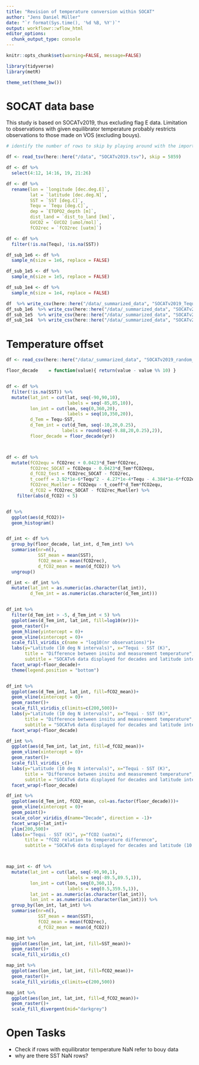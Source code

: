 ```yaml
---
title: "Revision of temperature conversion within SOCAT"
author: "Jens Daniel Müller"
date: "`r format(Sys.time(), '%d %B, %Y')`"
output: workflowr::wflow_html
editor_options:
  chunk_output_type: console
---
```


```r
knitr::opts_chunk$set(warning=FALSE, message=FALSE)
```

```r

library(tidyverse)
library(metR)

theme_set(theme_bw())

```


# SOCAT data base

This study is based on SOCATv2019, thus excluding flag E data.
Limitation to observations with given equilibrator temperature probably restricts observations to those made on VOS (excluding bouys).

```r

# identify the number of rows to skip by playing around with the import data set functionality in RStudio

df <- read_tsv(here::here("/data", "SOCATv2019.tsv"), skip = 5859)

df <- df %>% 
  select(4:12, 14:16, 19, 21:26)

df <- df %>% 
  rename(lon = `longitude [dec.deg.E]`, 
         lat = `latitude [dec.deg.N]`,
         SST = `SST [deg.C]`, 
         Tequ = `Tequ [deg.C]`, 
         dep = `ETOPO2_depth [m]`,
         dist_land = `dist_to_land [km]`,
         GVCO2 = `GVCO2 [umol/mol]`,
         fCO2rec = `fCO2rec [uatm]`)

df <- df %>% 
  filter(!is.na(Tequ), !is.na(SST))

df_sub_1e6 <- df %>% 
  sample_n(size = 1e6, replace = FALSE)

df_sub_1e5 <- df %>% 
  sample_n(size = 1e5, replace = FALSE)

df_sub_1e4 <- df %>% 
  sample_n(size = 1e4, replace = FALSE)

df  %>% write_csv(here::here("/data/_summarized_data", "SOCATv2019_Tequi_not_NaN.csv"))
df_sub_1e6  %>% write_csv(here::here("/data/_summarized_data", "SOCATv2019_random_1e6.csv"))
df_sub_1e5  %>% write_csv(here::here("/data/_summarized_data", "SOCATv2019_random_1e5.csv"))
df_sub_1e4  %>% write_csv(here::here("/data/_summarized_data", "SOCATv2019_random_1e4.csv"))


```

# Temperature offset


```r

df <- read_csv(here::here("/data/_summarized_data", "SOCATv2019_random_1e6.csv"))

floor_decade    = function(value){ return(value - value %% 10) }


df <- df %>%
  filter(!is.na(SST)) %>% 
  mutate(lat_int = cut(lat, seq(-90,90,10), 
                       labels = seq(-85,85,10)),
         lon_int = cut(lon, seq(0,360,20), 
                       labels = seq(10,350,20)),
         d_Tem = Tequ-SST,
         d_Tem_int = cut(d_Tem, seq(-10,20,0.25),
                     labels = round(seq(-9.88,20,0.25),2)),
         floor_decade = floor_decade(yr))



df <- df %>% 
  mutate(fCO2equ = fCO2rec + 0.0423*d_Tem*fCO2rec,
         fCO2rec_SOCAT = fCO2equ - 0.0423*d_Tem*fCO2equ,
         d_fCO2_test = fCO2rec_SOCAT - fCO2rec,
         t_coeff = 3.92*1e-6*Tequ^2 - 4.27*1e-4*Tequ - 4.384*1e-6*fCO2equ + 4.814*1e-2,
         fCO2rec_Mueller = fCO2equ - t_coeff*d_Tem*fCO2equ,
         d_fCO2 = fCO2rec_SOCAT - fCO2rec_Mueller) %>% 
    filter(abs(d_fCO2) < 5)


df %>%
  ggplot(aes(d_fCO2))+
  geom_histogram()


df_int <- df %>% 
  group_by(floor_decade, lat_int, d_Tem_int) %>% 
  summarise(nr=n(),
            SST_mean = mean(SST),
            fCO2_mean = mean(fCO2rec),
            d_fCO2_mean = mean(d_fCO2)) %>% 
  ungroup()

df_int <- df_int %>%
  mutate(lat_int = as.numeric(as.character(lat_int)),
         d_Tem_int = as.numeric(as.character(d_Tem_int)))


df_int %>% 
  filter(d_Tem_int > -5, d_Tem_int < 5) %>% 
  ggplot(aes(d_Tem_int, lat_int, fill=log10(nr)))+
  geom_raster()+
  geom_hline(yintercept = 0)+
  geom_vline(xintercept = 0)+
  scale_fill_viridis_c(name = "log10(nr observations)")+
  labs(y="Latitude (10 deg N intervals)", x="Tequi - SST (K)",
       title = "Difference between insitu and measurement temperature",
       subtitle = "SOCATv6 data displayed for decades and latitude intervals")+
  facet_wrap(~floor_decade)+
  theme(legend.position = "bottom")


df_int %>%
  ggplot(aes(d_Tem_int, lat_int, fill=fCO2_mean))+
  geom_vline(xintercept = 0)+
  geom_raster()+
  scale_fill_viridis_c(limits=c(200,500))+
  labs(y="Latitude (10 deg N intervals)", x="Tequi - SST (K)",
       title = "Difference between insitu and measurement temperature",
       subtitle = "SOCATv6 data displayed for decades and latitude intervals")+
  facet_wrap(~floor_decade)

df_int %>%
  ggplot(aes(d_Tem_int, lat_int, fill=d_fCO2_mean))+
  geom_vline(xintercept = 0)+
  geom_raster()+
  scale_fill_viridis_c()+
  labs(y="Latitude (10 deg N intervals)", x="Tequi - SST (K)",
       title = "Difference between insitu and measurement temperature",
       subtitle = "SOCATv6 data displayed for decades and latitude intervals")+
  facet_wrap(~floor_decade)

df_int %>% 
  ggplot(aes(d_Tem_int, fCO2_mean, col=as.factor(floor_decade)))+
  geom_vline(xintercept = 0)+
  geom_point()+
  scale_color_viridis_d(name="Decade", direction = -1)+
  facet_wrap(~lat_int)+
  ylim(200,500)+
  labs(x="Tequi - SST (K)", y="fCO2 (uatm)",
       title = "fCO2 relation to temperature difference",
       subtitle = "SOCATv6 data displayed for decades and latitude (10 deg N intervals)")



map_int <- df %>% 
  mutate(lat_int = cut(lat, seq(-90,90,1), 
                       labels = seq(-89.5,89.5,1)),
         lon_int = cut(lon, seq(0,360,1), 
                       labels = seq(0.5,359.5,1)),
         lat_int = as.numeric(as.character(lat_int)),
         lon_int = as.numeric(as.character(lon_int))) %>% 
  group_by(lon_int, lat_int) %>% 
  summarise(nr=n(),
            SST_mean = mean(SST),
            fCO2_mean = mean(fCO2rec),
            d_fCO2_mean = mean(d_fCO2))

map_int %>% 
  ggplot(aes(lon_int, lat_int, fill=SST_mean))+
  geom_raster()+
  scale_fill_viridis_c()

map_int %>% 
  ggplot(aes(lon_int, lat_int, fill=fCO2_mean))+
  geom_raster()+
  scale_fill_viridis_c(limits=c(200,500))

map_int %>% 
  ggplot(aes(lon_int, lat_int, fill=d_fCO2_mean))+
  geom_raster()+
  scale_fill_divergent(mid="darkgrey")

```


# Open Tasks

- Check if rows with equilibrator temperature NaN refer to bouy data
- why are there SST NaN rows?
